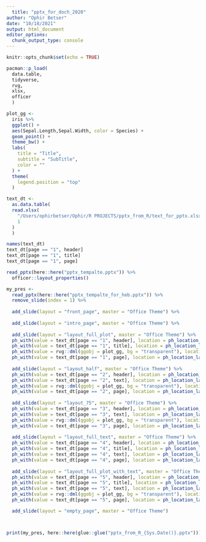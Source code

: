 ```yaml
---
  title: "pptx_for_doch_2020"
author: "Ophir Betser"
date: "10/18/2021"
output: html_document
editor_options: 
  chunk_output_type: console
---
```

  
```r
knitr::opts_chunk$set(echo = TRUE)

pacman::p_load(
  data.table,
  tidyverse,
  rvg,
  xlsx,
  officer
  )
```

```r
plot_gg <- 
  iris %>% 
  ggplot() +
  aes(Sepal.Length,Sepal.Width, color = Species) +
  geom_point() +
  theme_bw() +
  labs(
    title = "Title",
    subtitle = "SubTitle",
    color = ""
  ) +
  theme(
    legend.position = "top"
  )
```

```r
text_dt <- 
  as.data.table(
  read.xlsx(
    "/Users/ophirbetser/Ophir/R PROJECTS/pptx_from_R/text_for_pptx.xlsx",
    1
  )
  )

names(text_dt)
text_dt[page == "1", header]
text_dt[page == "1", title]
text_dt[page == "1", page]

```


```r
read_pptx(here::here("pptx_tempalte.pptx")) %>%
  officer::layout_properties()
```

```r
my_pres <- 
  read_pptx(here::here("pptx_tempalte_for_heb.pptx")) %>% 
  remove_slide(index = 1) %>%  
  
  add_slide(layout = "front_page", master = "Office Theme") %>% 
  
  add_slide(layout = "intro_page", master = "Office Theme") %>% 
  
  add_slide(layout = "layout_full_plot", master = "Office Theme") %>% 
  ph_with(value = text_dt[page == "1", header], location = ph_location_label(ph_label = "num")) %>%  
  ph_with(value = text_dt[page == "1", title], location = ph_location_label(ph_label = "text")) %>% 
  ph_with(value = rvg::dml(ggobj = plot_gg, bg = "transparent"), location =  ph_location_label(ph_label = "plot")) %>% 
  ph_with(value = text_dt[page == "1", page], location = ph_location_label(ph_label = "page_number")) %>% 
  
  add_slide(layout = "layout_half", master = "Office Theme") %>% 
  ph_with(value = text_dt[page == "2", header], location = ph_location_label(ph_label = "num")) %>%  
  ph_with(value = text_dt[page == "2", text], location = ph_location_label(ph_label = "text")) %>% 
  ph_with(value = rvg::dml(ggobj = plot_gg, bg = "transparent"), location = ph_location_label(ph_label = "plot")) %>% 
  ph_with(value = text_dt[page == "2", page], location = ph_location_label(ph_label = "page_number")) %>% 
  
  add_slide(layout = "layout_75", master = "Office Theme") %>% 
  ph_with(value = text_dt[page == "3", header], location = ph_location_label(ph_label = "num")) %>%  
  ph_with(value = text_dt[page == "3", text], location = ph_location_label(ph_label = "text")) %>% 
  ph_with(value = rvg::dml(ggobj = plot_gg, bg = "transparent"), location = ph_location_label(ph_label = "plot")) %>% 
  ph_with(value = text_dt[page == "3", page], location = ph_location_label(ph_label = "page_number")) %>% 
  
  add_slide(layout = "layout_full_text", master = "Office Theme") %>% 
  ph_with(value = text_dt[page == "4", header], location = ph_location_label(ph_label = "num")) %>%  
  ph_with(value = text_dt[page == "4", title], location = ph_location_label(ph_label = "header")) %>% 
  ph_with(value = text_dt[page == "4", text], location = ph_location_label(ph_label = "text")) %>% 
  ph_with(value = text_dt[page == "4", page], location = ph_location_label(ph_label = "page_number")) %>% 
  
  add_slide(layout = "layout_full_plot_with_text", master = "Office Theme") %>% 
  ph_with(value = text_dt[page == "5", header], location = ph_location_label(ph_label = "num")) %>%  
  ph_with(value = text_dt[page == "5", title], location = ph_location_label(ph_label = "title_text")) %>% 
  ph_with(value = text_dt[page == "5", text], location = ph_location_label(ph_label = "text")) %>% 
  ph_with(value = rvg::dml(ggobj = plot_gg, bg = "transparent"), location = ph_location_label(ph_label = "plot")) %>% 
  ph_with(value = text_dt[page == "5", page], location = ph_location_label(ph_label = "page_number")) %>% 

  add_slide(layout = "empty_page", master = "Office Theme")



print(my_pres, here::here(glue::glue("pptx_from_R_{Sys.Date()}.pptx")))
```
